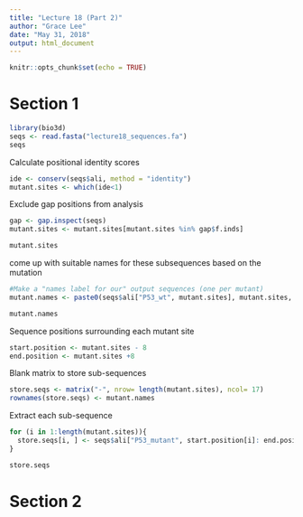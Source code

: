 ```yaml
---
title: "Lecture 18 (Part 2)"
author: "Grace Lee"
date: "May 31, 2018"
output: html_document
---
```


```r
knitr::opts_chunk$set(echo = TRUE)
```

# Section 1
```r
library(bio3d)
seqs <- read.fasta("lecture18_sequences.fa")
seqs
```

Calculate positional identity scores
```r
ide <- conserv(seqs$ali, method = "identity")
mutant.sites <- which(ide<1)
```

Exclude gap positions from analysis
```r
gap <- gap.inspect(seqs)
mutant.sites <- mutant.sites[mutant.sites %in% gap$f.inds]

mutant.sites
```

come up with suitable names for these subsequences based on the mutation
```r
#Make a "names label for our" output sequences (one per mutant)
mutant.names <- paste0(seqs$ali["P53_wt", mutant.sites], mutant.sites, seqs$ali["P53_mutant", mutant.sites])

mutant.names
```

Sequence positions surrounding each mutant site
```r
start.position <- mutant.sites - 8
end.position <- mutant.sites +8
```

Blank matrix to store sub-sequences 
```r
store.seqs <- matrix("-", nrow= length(mutant.sites), ncol= 17)
rownames(store.seqs) <- mutant.names
```

Extract each sub-sequence
```r
for (i in 1:length(mutant.sites)){
  store.seqs[i, ] <- seqs$ali["P53_mutant", start.position[i]: end.position[i]]
}

store.seqs
```

# Section 2
```r

```

